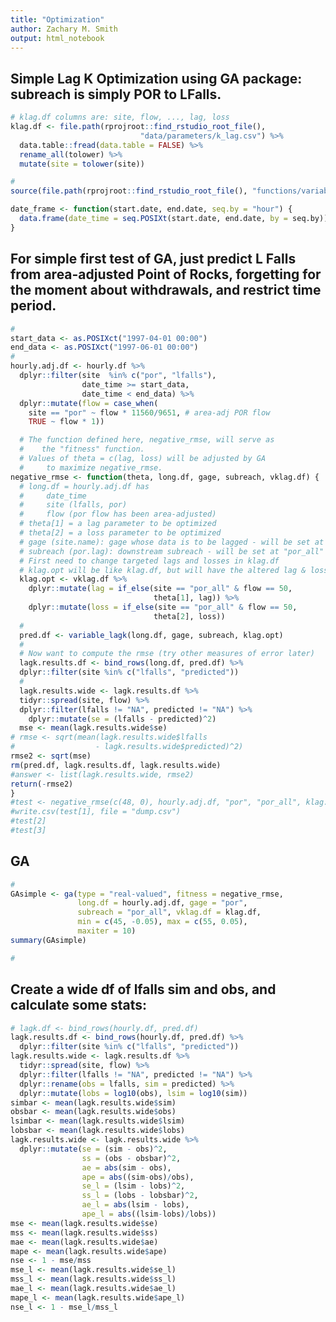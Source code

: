 ```yaml
---
title: "Optimization"
author: Zachary M. Smith
output: html_notebook
---
```


## Simple Lag K Optimization using GA package: subreach is simply POR to LFalls.
```r
# klag.df columns are: site, flow, ..., lag, loss
klag.df <- file.path(rprojroot::find_rstudio_root_file(),
                             "data/parameters/k_lag.csv") %>% 
  data.table::fread(data.table = FALSE) %>%
  rename_all(tolower) %>%
  mutate(site = tolower(site))
```

```r
# 
source(file.path(rprojroot::find_rstudio_root_file(), "functions/variable_lagk_func_test.R"))
```

```r
date_frame <- function(start.date, end.date, seq.by = "hour") {
  data.frame(date_time = seq.POSIXt(start.date, end.date, by = seq.by))
}
```
## For simple first test of GA, just predict L Falls from area-adjusted Point of Rocks, forgetting for the moment about withdrawals, and restrict time period.
```r
# 
start_data <- as.POSIXct("1997-04-01 00:00")
end_data <- as.POSIXct("1997-06-01 00:00")
#
hourly.adj.df <- hourly.df %>%
  dplyr::filter(site  %in% c("por", "lfalls"),
                date_time >= start_data, 
                date_time < end_data) %>%
  dplyr::mutate(flow = case_when(
    site == "por" ~ flow * 11560/9651, # area-adj POR flow
    TRUE ~ flow * 1))
```

```r
  # The function defined here, negative_rmse, will serve as 
  #    the "fitness" function.
  # Values of theta = c(lag, loss) will be adjusted by GA 
  #     to maximize negative_rmse.
negative_rmse <- function(theta, long.df, gage, subreach, vklag.df) {
  # long.df = hourly.adj.df has 
  #     date_time
  #     site (lfalls, por)
  #     flow (por flow has been area-adjusted)
  # theta[1] = a lag parameter to be optimized
  # theta[2] = a loss parameter to be optimized
  # gage (site.name): gage whose data is to be lagged - will be set at "por""
  # subreach (por.lag): downstream subreach - will be set at "por_all"
  # First need to change targeted lags and losses in klag.df
  # klag.opt will be like klag.df, but will have the altered lag & loss
  klag.opt <- vklag.df %>%
    dplyr::mutate(lag = if_else(site == "por_all" & flow == 50, 
                                theta[1], lag)) %>%
    dplyr::mutate(loss = if_else(site == "por_all" & flow == 50, 
                                theta[2], loss))
  #
  pred.df <- variable_lagk(long.df, gage, subreach, klag.opt)
  #
  # Now want to compute the rmse (try other measures of error later)
  lagk.results.df <- bind_rows(long.df, pred.df) %>%
  dplyr::filter(site %in% c("lfalls", "predicted"))
  #
  lagk.results.wide <- lagk.results.df %>%
  tidyr::spread(site, flow) %>%
  dplyr::filter(lfalls != "NA", predicted != "NA") %>%
    dplyr::mutate(se = (lfalls - predicted)^2)
  mse <- mean(lagk.results.wide$se)
# rmse <- sqrt(mean(lagk.results.wide$lfalls
#                  - lagk.results.wide$predicted)^2)
rmse2 <- sqrt(mse)
rm(pred.df, lagk.results.df, lagk.results.wide)
#answer <- list(lagk.results.wide, rmse2)
return(-rmse2)
}
#test <- negative_rmse(c(48, 0), hourly.adj.df, "por", "por_all", klag.df)
#write.csv(test[1], file = "dump.csv")
#test[2]
#test[3]

```

## GA
```r
#
GAsimple <- ga(type = "real-valued", fitness = negative_rmse,
               long.df = hourly.adj.df, gage = "por", 
               subreach = "por_all", vklag.df = klag.df,
               min = c(45, -0.05), max = c(55, 0.05),
               maxiter = 10)
summary(GAsimple)
```

```r
#

```
## Create a wide df of lfalls sim and obs, and calculate some stats:
```r
# lagk.df <- bind_rows(hourly.df, pred.df)
lagk.results.df <- bind_rows(hourly.df, pred.df) %>%
  dplyr::filter(site %in% c("lfalls", "predicted"))
lagk.results.wide <- lagk.results.df %>%
  tidyr::spread(site, flow) %>%
  dplyr::filter(lfalls != "NA", predicted != "NA") %>%
  dplyr::rename(obs = lfalls, sim = predicted) %>%
  dplyr::mutate(lobs = log10(obs), lsim = log10(sim))
simbar <- mean(lagk.results.wide$sim)
obsbar <- mean(lagk.results.wide$obs)
lsimbar <- mean(lagk.results.wide$lsim)
lobsbar <- mean(lagk.results.wide$lobs)
lagk.results.wide <- lagk.results.wide %>%
  dplyr::mutate(se = (sim - obs)^2, 
                ss = (obs - obsbar)^2,
                ae = abs(sim - obs),
                ape = abs((sim-obs)/obs),
                se_l = (lsim - lobs)^2, 
                ss_l = (lobs - lobsbar)^2,
                ae_l = abs(lsim - lobs),
                ape_l = abs((lsim-lobs)/lobs))
mse <- mean(lagk.results.wide$se)
mss <- mean(lagk.results.wide$ss)
mae <- mean(lagk.results.wide$ae)
mape <- mean(lagk.results.wide$ape)
nse <- 1 - mse/mss
mse_l <- mean(lagk.results.wide$se_l)
mss_l <- mean(lagk.results.wide$ss_l)
mae_l <- mean(lagk.results.wide$ae_l)
mape_l <- mean(lagk.results.wide$ape_l)
nse_l <- 1 - mse_l/mss_l

```
## 
